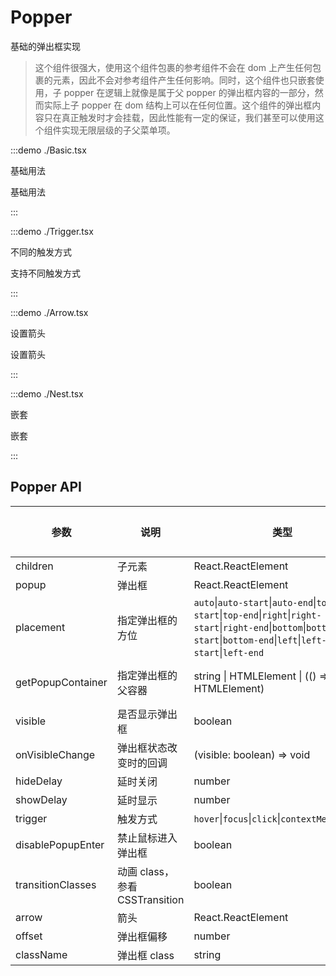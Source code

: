 # Popper

基础的弹出框实现

> 这个组件很强大，使用这个组件包裹的参考组件不会在 dom 上产生任何包裹的元素，因此不会对参考组件产生任何影响。同时，这个组件也只嵌套使用，子 popper 在逻辑上就像是属于父 popper 的弹出框内容的一部分，然而实际上子 popper 在 dom 结构上可以在任何位置。这个组件的弹出框内容只在真正触发时才会挂载，因此性能有一定的保证，我们甚至可以使用这个组件实现无限层级的子父菜单项。

:::demo ./Basic.tsx

基础用法

基础用法

:::

:::demo ./Trigger.tsx

不同的触发方式

支持不同触发方式

:::

:::demo ./Arrow.tsx

设置箭头

设置箭头

:::

:::demo ./Nest.tsx

嵌套

嵌套

:::

## Popper API

| 参数 | 说明 | 类型 | 可选值 | 默认值 | 是否必填 |
| --- | --- | --- | --- | --- | --- |
| children | 子元素 | React.ReactElement | - | — | true |
| popup | 弹出框 | React.ReactElement | - | - | true |
| placement | 指定弹出框的方位 | `auto`&#x007c;`auto-start`&#x007c;`auto-end`&#x007c;`top`&#x007c;`top-start`&#x007c;`top-end`&#x007c;`right`&#x007c;`right-start`&#x007c;`right-end`&#x007c;`bottom`&#x007c;`bottom-start`&#x007c;`bottom-end`&#x007c;`left`&#x007c;`left-start`&#x007c;`left-end` | - | `auto` | false |
| getPopupContainer | 指定弹出框的父容器 | string &#x007c; HTMLElement &#x007c; (() => string &#x007c; HTMLElement) | - | 默认为`body` | false |
| visible | 是否显示弹出框 | boolean | - | false | false |
| onVisibleChange | 弹出框状态改变时的回调 | (visible: boolean) => void | - | - | false |
| hideDelay | 延时关闭 | number | - | - | false |
| showDelay | 延时显示 | number | - | - | false |
| trigger | 触发方式 | `hover`&#x007c;`focus`&#x007c;`click`&#x007c;`contextMenu`&#x007c;`custom` | - | `hover` | false |
| disablePopupEnter | 禁止鼠标进入弹出框 | boolean | - | - | false |
| transitionClasses | 动画 class，参看<Link to='CSSTransition'>CSSTransition</Link> | boolean | - | - | false |
| arrow | 箭头 | React.ReactElement | - | - | false |
| offset | 弹出框偏移 | number | - | 0 | false |
| className | 弹出框 class | string | - | 0 | false |
